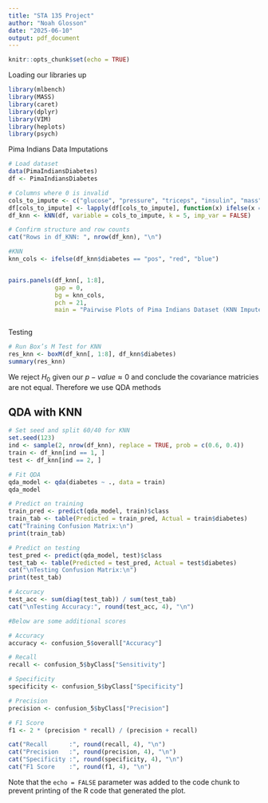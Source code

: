 ```yaml
---
title: "STA 135 Project"
author: "Noah Glosson"
date: "2025-06-10"
output: pdf_document
---
```


```r
knitr::opts_chunk$set(echo = TRUE)
```


Loading our libraries up
```r
library(mlbench)
library(MASS)
library(caret)
library(dplyr)
library(VIM)
library(heplots)
library(psych)
```


Pima Indians Data Imputations
```r
# Load dataset
data(PimaIndiansDiabetes)
df <- PimaIndiansDiabetes

# Columns where 0 is invalid
cols_to_impute <- c("glucose", "pressure", "triceps", "insulin", "mass")
df[cols_to_impute] <- lapply(df[cols_to_impute], function(x) ifelse(x == 0, NA, x))
df_knn <- kNN(df, variable = cols_to_impute, k = 5, imp_var = FALSE)

# Confirm structure and row counts
cat("Rows in df_KNN: ", nrow(df_knn), "\n")

```



```r
#KNN
knn_cols <- ifelse(df_knn$diabetes == "pos", "red", "blue")


pairs.panels(df_knn[, 1:8],
             gap = 0,
             bg = knn_cols,
             pch = 21,
             main = "Pairwise Plots of Pima Indians Dataset (KNN Imputed)")



```





Testing
```r

# Run Box’s M Test for KNN
res_knn <- boxM(df_knn[, 1:8], df_knn$diabetes)
summary(res_knn)

```

We reject $H_0$ given our $p-value\approx0$ and conclude the covariance
matricies are not equal. Therefore we use QDA methods


## QDA with KNN
```r
# Set seed and split 60/40 for KNN 
set.seed(123)
ind <- sample(2, nrow(df_knn), replace = TRUE, prob = c(0.6, 0.4))
train <- df_knn[ind == 1, ]
test <- df_knn[ind == 2, ]

# Fit QDA
qda_model <- qda(diabetes ~ ., data = train)
qda_model

# Predict on training
train_pred <- predict(qda_model, train)$class
train_tab <- table(Predicted = train_pred, Actual = train$diabetes)
cat("Training Confusion Matrix:\n")
print(train_tab)

# Predict on testing
test_pred <- predict(qda_model, test)$class
test_tab <- table(Predicted = test_pred, Actual = test$diabetes)
cat("\nTesting Confusion Matrix:\n")
print(test_tab)

# Accuracy
test_acc <- sum(diag(test_tab)) / sum(test_tab)
cat("\nTesting Accuracy:", round(test_acc, 4), "\n")

#Below are some additional scores

# Accuracy
accuracy <- confusion_5$overall["Accuracy"]

# Recall
recall <- confusion_5$byClass["Sensitivity"]

# Specificity
specificity <- confusion_5$byClass["Specificity"]

# Precision
precision <- confusion_5$byClass["Precision"]

# F1 Score
f1 <- 2 * (precision * recall) / (precision + recall)

cat("Recall      :", round(recall, 4), "\n")
cat("Precision   :", round(precision, 4), "\n")
cat("Specificity :", round(specificity, 4), "\n")
cat("F1 Score    :", round(f1, 4), "\n")
```






Note that the `echo = FALSE` parameter was added to the code chunk to prevent printing of the R code that generated the plot.
